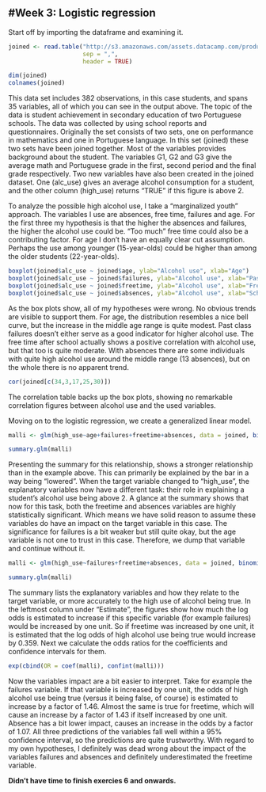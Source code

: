 #Week 3: Logistic regression
---

Start off by importing the dataframe and examining it.

```r

joined <- read.table("http://s3.amazonaws.com/assets.datacamp.com/production/course_2218/datasets/alc.txt",
                     sep = ",",
                     header = TRUE)

dim(joined)
colnames(joined)
```

This data set includes 382 observations, in this case students, and spans 35 variables, all of which you can see in the output above.
The topic of the data is student achievement in secondary education of two Portuguese schools.
The data was collected by using school reports and questionnaires.
Originally the set consists of two sets, one on performance in mathematics and one in Portuguese language.
In this set (joined) these two sets have been joined together.
Most of the variables provides background about the student. The variables G1, G2 and G3 give the average math and Portuguese grade in the first, second period and the final grade respectively.
Two new variables have also been created in the joined dataset. One (alc_use) gives an average alcohol consumption for a student, and the other column (high_use) returns "TRUE" if this figure is above 2.

To analyze the possible high alcohol use, I take a "marginalized youth" approach.
The variables I use are absences, free time, failures and age.
For the first three my hypothesis is that the higher the absences and failures, the higher the alcohol use could be. "Too much" free time could also be a contributing factor.
For age I don't have an equally clear cut assumption. Perhaps the use among younger (15-year-olds) could be higher than among the older students (22-year-olds).

```r
boxplot(joined$alc_use ~ joined$age, ylab="Alcohol use", xlab="Age")
boxplot(joined$alc_use ~ joined$failures, ylab="Alcohol use", xlab="Past class failures")
boxplot(joined$alc_use ~ joined$freetime, ylab="Alcohol use", xlab="Free time after school")
boxplot(joined$alc_use ~ joined$absences, ylab="Alcohol use", xlab="School absences")
````

As the box plots show, all of my hypotheses were wrong. No obvious trends are visible to support them.
For age, the distribution resembles a nice bell curve, but the increase in the middle age range is quite modest.
Past class failures doesn't either serve as a good indicator for higher alcohol use.
The free time after school actually shows a positive correlation with alcohol use, but that too is quite moderate.
With absences there are some individuals with quite high alcohol use around the middle range (13 absences), but on the whole there is no apparent trend.

```r
cor(joined[c(34,3,17,25,30)])
```

The correlation table backs up the box plots, showing no remarkable correlation figures between alcohol use and the used variables.

Moving on to the logistic regression, we create a generalized linear model.

```r
malli <- glm(high_use~age+failures+freetime+absences, data = joined, binomial())

summary.glm(malli)
```

Presenting the summary for this relationship, shows a stronger relationship than in the example above.
This can primarily be explained by the bar in a way being "lowered". When the target variable changed to "high_use", the explanatory variables now have a different task: their role in explaining a student's alcohol use being above 2.
A glance at the summary shows that now for this task, both the freetime and absences variables are highly statistically significant. Which means we have solid reason to assume these variables do have an impact on the target variable in this case.
The significance for failures is a bit weaker but still quite okay, but the age variable is not one to trust in this case. Therefore, we dump that variable and continue without it.

```r
malli <- glm(high_use~failures+freetime+absences, data = joined, binomial())

summary.glm(malli)
```

The summary lists the explanatory variables and how they relate to the target variable, or more accurately to the high use of alcohol being true.
In the leftmost column under "Estimate", the figures show how much the log odds is estimated to increase if this specific variable (for example failures) would be increased by one unit.
So if freetime was increased by one unit, it is estimated that the log odds of high alcohol use being true would increase by 0.359.
Next we calculate the odds ratios for the coefficients and confidence intervals for them.

```r
exp(cbind(OR = coef(malli), confint(malli)))
```


Now the variables impact are a bit easier to interpret. Take for example the failures variable.
If that variable is increased by one unit, the odds of high alcohol use being true (versus it being false, of course) is estimated to increase by a factor of 1.46.
Almost the same is true for freetime, which will cause an increase by a factor of 1.43 if itself increased by one unit.
Absence has a bit lower impact, causes an increase in the odds by a factor of 1.07.
All three predictions of the variables fall well within a 95% confidence interval, so the predictions are quite trustworthy.
With regard to my own hypotheses, I definitely was dead wrong about the impact of the variables failures and absences and definitely underestimated the freetime variable.

**Didn't have time to finish exercies 6 and onwards.**
